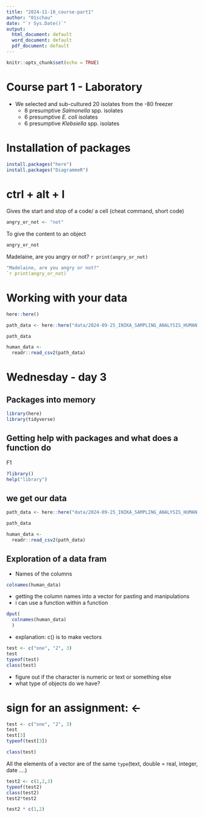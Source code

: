 ```yaml
---
title: "2024-11-18_course-part1"
author: "01schau"
date: "`r Sys.Date()`"
output:
  html_document: default
  word_document: default
  pdf_document: default
---
```


```r
knitr::opts_chunk$set(echo = TRUE)
```

# Course part 1 - Laboratory

-   We selected and sub-cultured 20 isolates from the -80 freezer
    -   8 presumptive *Salmonella* spp. isolates
    -   6 presumptive *E. coli* isolates
    -   6 presumptive *Klebsiella* spp. isolates

# Installation of packages

```r
install.packages("here")
install.packages("DiagrammeR")
```

# ctrl + alt + I 
Gives the start and stop of a code/ a cell (cheat command, short code)

```r
angry_or_not <- "not"
```

To give the content to an object
```r
angry_or_not
```

Madelaine, are you angry or not? `r print(angry_or_not)`

```r
"Madelaine, are you angry or not?" 
`r print(angry_or_not)`
```

# Working with your data

```r
here::here()
```
```r
path_data <- here::here("data/2024-09-25_INIKA_SAMPLING_ANALYSIS_HUMAN.csv")

path_data
```

```r
human_data <-
  readr::read_csv2(path_data)
```

# Wednesday - day 3

## Packages into memory

```r
library(here)
library(tidyverse)
```

## Getting help with packages and what does a function do

F1

```r
?library()
help("library")
```

## we get our data

```r
path_data <- here::here("data/2024-09-25_INIKA_SAMPLING_ANALYSIS_HUMAN.csv")

path_data
```

```r
human_data <-
  readr::read_csv2(path_data)
```

## Exploration of a data fram

- Names of the columns
```r
colnames(human_data)
```

- getting the column names into a vector for pasting and manipulations
- i can use a function within a function
```r
dput(
  colnames(human_data)
  )
```

- explanation: c() is to make vectors
```r
test <- c("one", "2", 3)
test
typeof(test)
class(test)
```
- figure out if the character is numeric or text or something else
- what type of objects do we have?

# sign for an assignment: <-

```r
test <- c("one", "2", 3)
test
test[3]
typeof(test[3])

class(test)
```
All the elements of a vector are of the same `type`(text, double = real, integer, date ....)

```r
test2 <- c(1,2,3)
typeof(test2)
class(test2)
test2*test2
```

```r
test2 * c(1,2)

```



